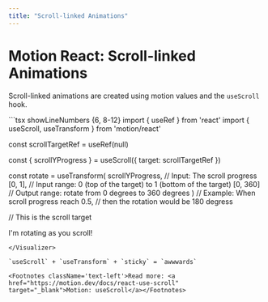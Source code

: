 ```yaml
---
title: "Scroll-linked Animations"
---
```



# Motion React: Scroll-linked Animations

Scroll-linked animations are created using motion values and the `useScroll` hook.

<Visualizer Comp={ScrollLinkedAnimations} reload={false}>
```tsx showLineNumbers {6, 8-12}
import { useRef } from 'react'
import { useScroll, useTransform } from 'motion/react'

const scrollTargetRef = useRef(null)

const { scrollYProgress } = useScroll({ target: scrollTargetRef })

const rotate = useTransform(
  scrollYProgress,   // Input: The scroll progress
  [0, 1],            // Input range: 0 (top of the target) to 1 (bottom of the target)
  [0, 360]           // Output range: rotate from 0 degrees to 360 degrees
)
                     // Example: When scroll progress reach 0.5,
                     // then the rotation would be 180 degress

// This is the scroll target
<div ref={scrollTargetRef}>
    <motion.div style={{ rotate }}>
      I'm rotating as you scroll!
    </motion.div>
</div>

```
</Visualizer>

`useScroll` + `useTransform` + `sticky` = `awwwards`

<Footnotes className='text-left'>Read more: <a href="https://motion.dev/docs/react-use-scroll" target="_blank">Motion: useScroll</a></Footnotes>
